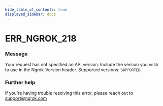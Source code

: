 ```yaml
---
hide_table_of_contents: true
displayed_sidebar: docs
---
```



# ERR_NGROK_218

### Message

Your request has not specified an API version. Include the version you wish to use in the Ngrok-Version header. Supported versions: `SUPPORTED`.

<ErrorDetails error="err_ngrok_218" />

### Further help

If you're having trouble resolving this error, please reach out to [support@ngrok.com](mailto:support@ngrok.com?subject=Help%20with%20ERR_NGROK_218)

